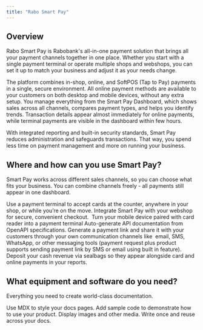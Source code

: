 ```yaml
---
title: "Rabo Smart Pay"
---
```


## Overview

Rabo Smart Pay is Rabobank's all-in-one payment solution that brings all your payment channels together in one place. Whether you start with a single payment terminal or operate multiple shops and webshops, you can set it up to match your business and adjust it as your needs change.

The platform combines in-shop, online, and SoftPOS (Tap to Pay) payments in a single, secure environment. All online payment methods are available to your customers on both desktop and mobile devices, without any extra setup.  You manage everything from the Smart Pay Dashboard, which shows sales across all channels, compares payment types, and helps you identify trends. Transaction details appear almost immediately for online payments, while terminal payments are visible in the dashboard within few hours.

With integrated reporting and built-in security standards, Smart Pay reduces administration and safeguards transactions. That way, you spend less time on payment management and more on running your business.

## Where and how can you use Smart Pay?

Smart Pay works across different sales channels, so you can choose what fits your business. You can combine channels freely - all payments still appear in one dashboard.

<Columns cols={2}>
  <Card title="Point of Sale (POS)" icon="credit-card" iconType="regular" color="#2454f6" href="/development">
    Use a payment terminal to accept cards at the counter, anywhere in your shop, or while you’re on the move.
  </Card>
  <Card title="Online Payments" icon="basket-shopping" iconType="regular" color="#2454f6" href="/essentials/settings">
    Integrate Smart Pay with your webshop for secure, convenient checkout. 
  </Card>
  <Card title="Rabo SmartPin with card reader" icon="mobile-retro" iconType="regular" color="#2456f6" href="/essentials/navigation">
    Turn your mobile device paired with card reader into a payment terminal
  </Card>
  <Card title="Rabo SmartPin Tap to Pay" icon="nfc-signal" iconType="regular" color="#2456f6" href="/api-reference/introduction">
    Auto-generate API documentation from OpenAPI specifications.
  </Card>
  <Card title="Pay by Link" icon="link" iconType="regular" color="#2456f6" href="/api-reference/introduction">
    Generate a payment link and share it with your customers through your own communication channels like  email, SMS, WhatsApp, or other messaging tools (payment request plus product supports sending payment link by SMS or email using built in feature).
  </Card>
  <Card title="Cash Deposits (sealbag)" icon="circle-dollar-to-slot" iconType="regular" color="#2456f6" href="/api-reference/introduction">
    Deposit your cash revenue via sealbags so they appear alongside card and online payments in your reports.
  </Card>
</Columns>

## What equipment and software do you need?

Everything you need to create world-class documentation.

<Columns cols={2}>
  <Card title="Write with MDX" icon="pen-fancy" href="/essentials/markdown">
    Use MDX to style your docs pages.
  </Card>
  <Card title="Code samples" icon="code" href="/essentials/code">
    Add sample code to demonstrate how to use your product.
  </Card>
  <Card title="Images" icon="image" href="/essentials/images">
    Display images and other media.
  </Card>
  <Card title="Reusable snippets" icon="recycle" href="/essentials/reusable-snippets">
    Write once and reuse across your docs.
  </Card>
</Columns>